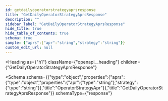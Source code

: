 ```yaml
---
id: getdailyoperatorstrategyaprsresponse
title: "GetDailyOperatorStrategyAprsResponse"
description: ""
sidebar_label: "GetDailyOperatorStrategyAprsResponse"
hide_title: true
hide_table_of_contents: true
schema: true
sample: {"aprs":{"apr":"string","strategy":"string"}}
custom_edit_url: null
---
```



<Heading
  as={"h1"}
  className={"openapi__heading"}
  children={"GetDailyOperatorStrategyAprsResponse"}
>
</Heading>





<Schema
  schema={{"type":"object","properties":{"aprs":{"type":"object","properties":{"apr":{"type":"string"},"strategy":{"type":"string"}},"title":"OperatorStrategyApr"}},"title":"GetDailyOperatorStrategyAprsResponse"}}
  schemaType={"response"}
>
  
</Schema>
            